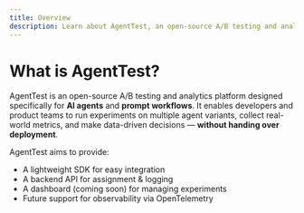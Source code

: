 ```yaml
---
title: Overview
description: Learn about AgentTest, an open-source A/B testing and analytics platform for AI agents.
---
```


# What is AgentTest?

AgentTest is an open-source A/B testing and analytics platform designed specifically for **AI agents** and **prompt workflows**. It enables developers and product teams to run experiments on multiple agent variants, collect real-world metrics, and make data-driven decisions — **without handing over deployment**.

AgentTest aims to provide:

*   A lightweight SDK for easy integration
*   A backend API for assignment & logging
*   A dashboard (coming soon) for managing experiments
*   Future support for observability via OpenTelemetry

